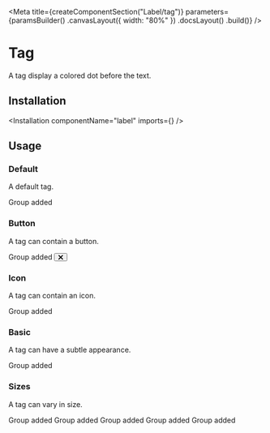 
<Meta
    title={createComponentSection("Label/tag")}
    parameters={paramsBuilder()
        .canvasLayout({ width: "80%" })
        .docsLayout(<ReactComponentsLayout semanticPath="/elements/label" />)
        .build()}
/>

# Tag

A tag display a colored dot before the text.

## Installation

<Installation componentName="label" imports={<Imports />} />

## Usage

### Default

A default tag.

<Preview>
    <Story name="default">
        <Label tag>
            <Label circular empty size="mini" color="red" />
            Group added
        </Label>
    </Story>
</Preview>

### Button

A tag can contain a button.

<Preview>
    <Story name="button">
        <Label tag>
            <Label circular empty size="mini" color="red" />
            Group added
            <Button type="button" icon circular size="tiny" className="transparent">
                <svg width="10" height="10" xmlns="http://www.w3.org/2000/svg">
                    <g transform="rotate(45 7.207 4.793)">
                        <rect x=".121" y="5.707" width="12" height="2" rx="1" />
                        <rect x="5" y=".828" width="2" height="12" rx="1" />
                    </g>
                </svg>
            </Button>
        </Label>
    </Story>
</Preview>

### Icon

A tag can contain an icon.

<Preview>
    <Story name="icon">
        <Label tag>
            <Label circular empty size="mini" color="red" />
            Group added
            <CommunicationIcon className="h6 w6 fill-marine-500 ml2" />
        </Label>
    </Story>
</Preview>

### Basic

A tag can have a subtle appearance.

<Preview>
    <Story name="basic">
        <Label basic tag>
            <Label circular empty size="mini" color="red" />
        Group added
        </Label>
    </Story>
</Preview>

### Sizes

A tag can vary in size.

<Preview>
    <Story name="sizes">
        <div className="flex items-end">
            <Label size="mini" tag>
                <Label circular empty size="mini" color="red" />
                Group added
            </Label>
            <Label size="tiny" tag>
                <Label circular empty size="mini" color="red" />
                Group added
            </Label>
            <Label size="small" tag>
                <Label circular empty size="mini" color="red" />
                Group added
            </Label>
            <Label tag>
                <Label circular empty size="mini" color="red" />
                Group added
            </Label>
            <Label size="large" tag>
                <Label circular empty size="mini" color="red" />
                Group added
            </Label>
        </div>
    </Story>
</Preview>
